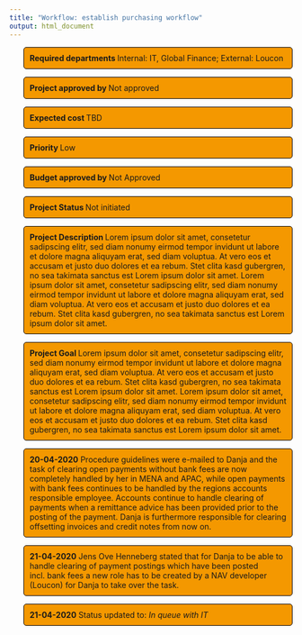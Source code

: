 ```yaml
---
title: "Workflow: establish purchasing workflow"
output: html_document
---
```

<head>
<script language = "javascript">
<!--hide
var password;
var pass1="12345";
password=prompt('Enter Password To View Page',' ');
if (password==pass1)
alert ('Correct password, click OK to enter.';
else
{window.location="http://www.chrielben.github.io";
}
//-->
</script>
</head>
<style>
p.comment {
background-color: #f49800;
padding: 10px;
border: 1px solid black;
margin-left: 25px;
border-radius: 5px;
font-style: ;
}

p.status {
background-color: #f49800;
padding: 10px;
border: 1px solid black;
margin-left: 25px;
border-radius: 5px;
font-style: ;
}
</style>

<p class="comment">
<b> Required departments </b> Internal: IT, Global Finance; External: Loucon
</p>

<p class="comment">
<b> Project approved by </b> Not approved
</p>

<p class="comment">
<b> Expected cost </b> TBD
</p>

<p class="comment">
<b> Priority </b> Low
</p>

<p class="comment">
<b> Budget approved by </b> Not Approved
</p>

<p class="comment">
<b> Project Status </b> Not initiated
</p>

<p class="comment">
<b> Project Description </b>
Lorem ipsum dolor sit amet, consetetur sadipscing elitr, sed diam nonumy eirmod tempor invidunt ut labore et dolore magna aliquyam erat, sed diam voluptua. At vero eos et accusam et justo duo dolores et ea rebum. Stet clita kasd gubergren, no sea takimata sanctus est Lorem ipsum dolor sit amet. Lorem ipsum dolor sit amet, consetetur sadipscing elitr, sed diam nonumy eirmod tempor invidunt ut labore et dolore magna aliquyam erat, sed diam voluptua. At vero eos et accusam et justo duo dolores et ea rebum. Stet clita kasd gubergren, no sea takimata sanctus est Lorem ipsum dolor sit amet.
</p>

<p class="comment">
<b> Project Goal </b>
Lorem ipsum dolor sit amet, consetetur sadipscing elitr, sed diam nonumy eirmod tempor invidunt ut labore et dolore magna aliquyam erat, sed diam voluptua. At vero eos et accusam et justo duo dolores et ea rebum. Stet clita kasd gubergren, no sea takimata sanctus est Lorem ipsum dolor sit amet. Lorem ipsum dolor sit amet, consetetur sadipscing elitr, sed diam nonumy eirmod tempor invidunt ut labore et dolore magna aliquyam erat, sed diam voluptua. At vero eos et accusam et justo duo dolores et ea rebum. Stet clita kasd gubergren, no sea takimata sanctus est Lorem ipsum dolor sit amet.
</p>

<p class="status">
<b>20-04-2020</b>
Procedure guidelines were e-mailed to Danja and the task of clearing open payments without bank fees are now completely handled by her in MENA and APAC, while open payments with bank fees continues to be handled by the regions accounts responsible employee. Accounts continue to handle clearing of payments when a remittance advice has been provided prior to the posting of the payment. Danja is furthermore responsible for clearing offsetting invoices and credit notes from now on. 
</p>

<p class="status">
<b>21-04-2020</b>
Jens Ove Henneberg stated that for Danja to be able to handle clearing of payment postings which have been posted incl. bank fees a new role has to be created by a NAV developer (Loucon) for Danja to take over the task.
</p>

<p class="status">
<b>21-04-2020</b>
Status updated to: <i>In queue with IT</i>
</p>